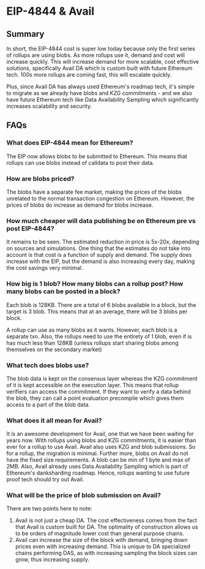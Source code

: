
# EIP-4844 & Avail

## Summary

In short, the EIP-4844 cost is super low today because only the first series of rollups are using blobs. 
As more rollups use it, demand and cost will increase quickly. This will increase demand for more scalable, cost effective solutions, specifically Avail DA which is custom built with future Ethereum tech. 100s more rollups are coming fast, this will escalate quickly.

Plus, since Avail DA has always used Ethereum's roadmap tech, it's simple to migrate as we already have 
blobs and KZG commitments - and we also have future Ethereum tech like Data Availability Sampling which 
significantly increases scalability and security.

## FAQs

### What does EIP-4844 mean for Ethereum?

The EIP now allows blobs to be submitted to Ethereum. This means that rollups can use blobs instead of calldata to post their data.

### How are blobs priced?
The blobs have a separate fee market, making the prices of the blobs unrelated to the normal transaction congestion on Ethereum. However, the prices of blobs do increase as demand for blobs increase. 

### How much cheaper will data publishing be on Ethereum pre vs post EIP-4844?
It remains to be seen. The estimated reduction in price is 5x-20x, depending on sources and simulations.
One thing that the estimates do not take into account is that cost is a function of supply and demand. The supply does increase with the EIP, but the demand is also increasing every day, making the cost savings very minimal. 

### How big is 1 blob? How many blobs can a rollup post? How many blobs can be posted in a block?
Each blob is 128KB. There are a total of 6 blobs available in a block, but the target is 3 blob. This means that at an average, there will be 3 blobs per block. 

A rollup can use as many blobs as it wants. However, each blob is a separate txn. Also, the rollups need to use the entirety of 1 blob, even if is has much less than 128KB (unless rollups start sharing blobs among themselves on the secondary market)

### What tech does blobs use?
The blob data is kept on the consensus layer whereas the KZG commitment of it is kept accessible on the execution layer. This means that rollup verifiers can access the commitment. If they want to verify a data behind the blob, they can call a point evaluation precompile which gives them access to a part of the blob data. 

### What does it all mean for Avail? 
It is an awesome development for Avail, one that we have been waiting for years now. With rollups using blobs and KZG commitments, it is easier than ever for a rollup to use Avail. Avail also uses KZG and blob submissions. So for a rollup, the migration is minimal. Further more, blobs on Avail do not have the fixed size requirements. A blob can be min of 1 byte and max of 2MB. Also, Avail already uses Data Availability Sampling which is part of Ethereum's danksharding roadmap. Hence, rollups wanting to use future proof tech should try out Avail.

### What will be the price of blob submission on Avail?
There are two points here to note:
1. Avail is not just a cheap DA. The cost effectiveness comes from the fact that Avail is custom built for DA. The optimality of construction allows us to be orders of magnitude lower cost than general purpose chains. 
2. Avail can increase the size of the block with demand, bringing down prices even with increasing demand. This is unique to DA specialized chains performing DAS, as with increasing sampling the block sizes can grow, thus increasing supply. 
